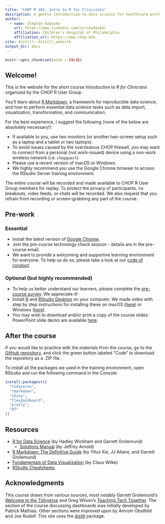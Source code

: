 ```yaml
---
title: "CHOP R 101: Intro to R for Clinicians"
description: A gentle introduction to data science for healthcare professionals and clinical researchers.
author:
  - name: Stephan Kadauke
    url: https://www.linkedin.com/in/skadauke/
    affiliation: Children's Hospital of Philadelphia
    affiliation_url: https://www.chop.edu
site: distill::distill_website
output_dir: docs
---
```


```r
knitr::opts_chunk$set(echo = FALSE)
```

## Welcome!

This is the website for the short course *Introduction to R for Clinicians* organized by the CHOP R User Group.

You'll learn about [R Markdown](https://rmarkdown.rstudio.com/), a framework for reproducible data science, and how to perform essential data science tasks such as data import, visualization, transformation, and communication.

For the best experience, I suggest the following (none of the below are absolutely necessary!):

- If available to you, use two monitors (or another two-screen setup such as a laptop and a tablet or two laptops). 
- To avoid issues caused by the overzealous CHOP firewall, you may want to connect from a personal (not work-issued) device using a non-work wireless network (i.e. `chopguest`). 
- Please use a recent version of macOS or Windows.
- We highly recommend you use the Google Chrome browser to access the RStudio Server training environment. 

The entire course will be recorded and made available to CHOP R User Group members for replay. To protect the privacy of participants, no breakouts, video feeds, or chats will be recorded. We also request that you refrain from recording or screen-grabbing any part of the course. 

## Pre-work

### Essential

- Install the latest version of [Google Chrome](https://www.google.com/chrome/). 
- Join the pre-course technology check session - details are in the pre-course email.
- We want to provide a welcoming and supportive learning environment for everyone. To help us do so, please take a look at our [code of conduct](https://TODO). 

### Optional (but highly recommended)

- To help us better understand our learners, please complete the [pre-course survey](https://TODO). We appreciate it!
- Install [R](https://cloud.r-project.org/) and [RStudio Desktop](https://rstudio.com/products/rstudio/download/) on your computer. We made video with step by step instructions for installing these on macOS ([here](https://www.youtube.com/watch?v=GM88tYlEy_g)) or Windows ([here](https://www.youtube.com/watch?v=JRKmZK5-6aE)).
- You may wish to download and/or print a copy of the course slides. PowerPoint slide decks are available [here](https://github.com/skadauke/intro-to-r-for-clinicians-chop/tree/master/slides).

## After the course

If you would like to practice with the materials from the course, go to the [GitHub repository](https://github.com/skadauke/intro-to-r-for-clinicians-chop), and click the green button labeled "Code" to download the repository as a .ZIP file. 

To install all the packages we used in the training environment, open RStudio and run the following command in the Console: 

```r
install.packages(c(
  "tidyverse",
  "rmarkdown",
  "shiny",
  "flexdashboard",
  "plotly",
  "DT"
))
```

## Resources

- [R for Data Science](https://r4ds.had.co.nz/) (by Hadley Wickham and Garrett Grolemund)
  - [Solutions Manual](https://jrnold.github.io/r4ds-exercise-solutions/) (by Jeffrey Arnold)
- [R Markdown: The Definitive Guide](https://bookdown.org/yihui/rmarkdown/) (by Yihui Xie, JJ Allaire, and Garrett Grolemund)
- [Fundamentals of Data Visualization](https://clauswilke.com/dataviz/) (by Claus Wilke)
- [RStudio Cheatsheets](https://rstudio.com/resources/cheatsheets/)

## Acknowledgments {.appendix}

This course draws from various sources, most notably Garrett Grolemund's [Welcome to the Tidyverse](https://github.com/rstudio-education/welcome-to-the-tidyverse) and Greg Wilson's [Teaching Tech Together](http://teachtogether.tech/en/). The section of the course discussing dashboards was initially developed by Patrick Mathias. Other sections were improved upon by Amrom Obstfeld and Joe Rudolf. This site uses the [distill](https://rstudio.github.io/distill/) package.